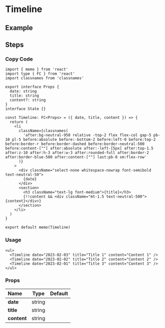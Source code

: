 
<BackTop />

# Timeline

## Example

<ul className="mt-4">
  <Timeline date="2023-02-03" title="Title 1" content="Content 1" />
  <Timeline date="2023-02-02" title="Title 2" content="Content 2" />
  <Timeline date="2023-02-01" title="Title 3" content="Content 3" />
</ul>

## Steps

<div className="steps">

### Copy Code

```tsx filename="components/Timeline/index.tsx"
import { memo } from 'react'
import type { FC } from 'react'
import classnames from 'classnames'

export interface Props {
  date: string
  title: string
  content?: string
}
interface State {}

const Timeline: FC<Props> = ({ date, title, content }) => {
  return (
    <li
      className={classnames(
        'after:bg-neutral-950 relative -top-2 flex flex-col gap-5 pb-10 pl-5 before:absolute before:-bottom-2 before:left-0 before:top-2 before:border-r before:border-dashed before:border-neutral-500 before:content-[""] after:absolute after:-left-[5px] after:top-1.5 after:z-10 after:h-3 after:w-3 after:rounded-full after:border-2 after:border-blue-500 after:content-[""] last:pb-0 sm:flex-row'
      )}
    >
      <div className="select-none whitespace-nowrap font-semibold text-neutral-50">
        {date}
      </div>
      <section>
        <h3 className="text-lg font-medium">{title}</h3>
        {!!content && <div className="mt-1.5 text-neutral-500">{content}</div>}
      </section>
    </li>
  )
}

export default memo(Timeline)
```

### Usage

```tsx
<ul>
  <Timeline date="2023-02-03" title="Title 1" content="Content 1" />
  <Timeline date="2023-02-02" title="Title 2" content="Content 2" />
  <Timeline date="2023-02-01" title="Title 3" content="Content 3" />
</ul>
```

</div>

### Props

| Name                  |  Type  | Default |
| :-------------------- | :----: | :-----: |
| **date**<Required />  | string |         |
| **title**<Required /> | string |         |
| **content**           | string |         |

<Comment />
